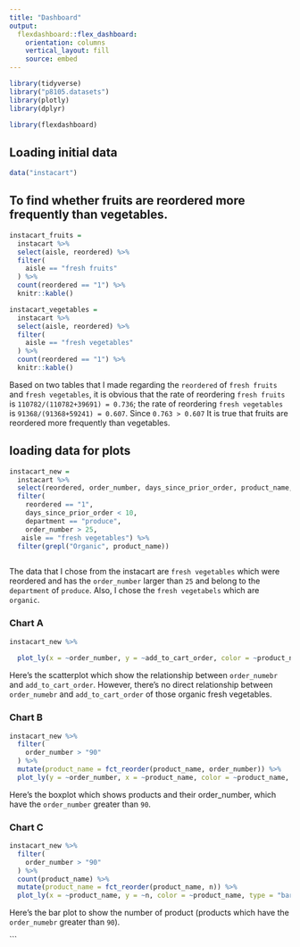 ```yaml
---
title: "Dashboard"
output: 
  flexdashboard::flex_dashboard:
    orientation: columns
    vertical_layout: fill
    source: embed
---
```


```r
library(tidyverse)
library("p8105.datasets")
library(plotly)
library(dplyr)

library(flexdashboard)
```

## Loading initial data
```r
data("instacart")

```

## To find whether fruits are reordered more frequently than vegetables. 

```r
instacart_fruits = 
  instacart %>% 
  select(aisle, reordered) %>% 
  filter(
    aisle == "fresh fruits"
  ) %>% 
  count(reordered == "1") %>% 
  knitr::kable()
```

```r
instacart_vegetables = 
  instacart %>% 
  select(aisle, reordered) %>% 
  filter(
    aisle == "fresh vegetables"
  ) %>% 
  count(reordered == "1") %>% 
  knitr::kable()
```

Based on two tables that I made regarding the `reordered` of `fresh fruits` and `fresh vegetables`, it is obvious that the rate of reordering `fresh fruits` is `110782/(110782+39691) = 0.736`; the rate of reordering `fresh vegetables` is `91368/(91368+59241) = 0.607`. Since `0.763 > 0.607` It is true that fruits are reordered more frequently than vegetables. 


## loading data for plots
```r
instacart_new = 
  instacart %>% 
  select(reordered, order_number, days_since_prior_order, product_name, aisle, department, order_hour_of_day, add_to_cart_order) %>% 
  filter(
    reordered == "1",
    days_since_prior_order < 10,
    department == "produce",
    order_number > 25,
   aisle == "fresh vegetables") %>% 
  filter(grepl("Organic", product_name))
  
```
The data that I chose from the instacart are `fresh vegetables` which were reordered and has the `order_number` larger than `25` and belong to the `department` of `produce`. Also, I chose the `fresh vegetabels` which are `organic`. 

### Chart A

```r
instacart_new %>% 
  
  plot_ly(x = ~order_number, y = ~add_to_cart_order, color = ~product_name, alpha = .5, type = "scatter", mode = "markers")
```
Here's the scatterplot which show the relationship between `order_numebr` and `add_to_cart_order`. However, there's no direct relationship between `order_numebr` and `add_to_cart_order` of those organic fresh vegetables. 

### Chart B

```r
instacart_new %>% 
  filter(
    order_number > "90"
  ) %>% 
  mutate(product_name = fct_reorder(product_name, order_number)) %>% 
  plot_ly(y = ~order_number, x = ~product_name, color = ~product_name, type = "box", colors = "viridis", alpha = .5)
```
Here's the boxplot which shows products and their order_number, which have the `order_number` greater than `90`. 

### Chart C

```r
instacart_new %>%
  filter(
    order_number > "90"
  ) %>% 
  count(product_name) %>% 
  mutate(product_name = fct_reorder(product_name, n)) %>% 
  plot_ly(x = ~product_name, y = ~n, color = ~product_name, type = "bar", colors = "viridis")
```

Here's the bar plot to show the number of product (products which have the `order_numebr` greater than `90`). 

```

